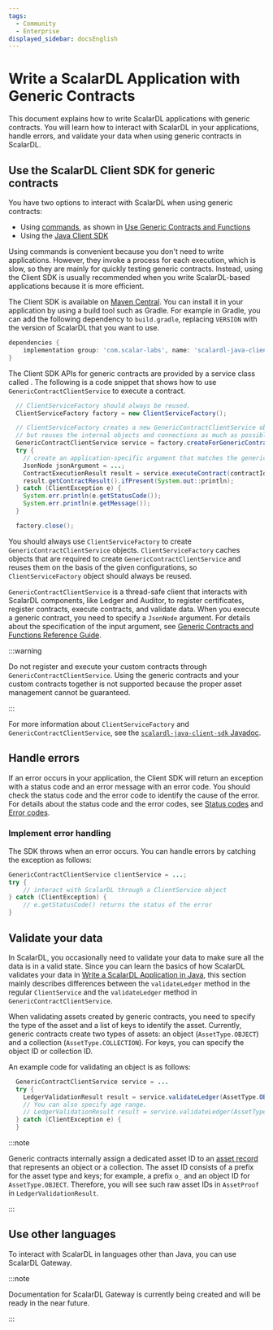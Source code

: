 ```yaml
---
tags:
  - Community
  - Enterprise
displayed_sidebar: docsEnglish
---
```


# Write a ScalarDL Application with Generic Contracts


This document explains how to write ScalarDL applications with generic contracts. You will learn how to interact with ScalarDL in your applications, handle errors, and validate your data when using generic contracts in ScalarDL.

## Use the ScalarDL Client SDK for generic contracts

You have two options to interact with ScalarDL when using generic contracts:

- Using [commands](scalardl-command-reference.mdx), as shown in [Use Generic Contracts and Functions](use-generic-contracts.mdx)
- Using the [Java Client SDK](https://github.com/scalar-labs/scalardl-java-client-sdk)

Using commands is convenient because you don't need to write applications. However, they invoke a process for each execution, which is slow, so they are mainly for quickly testing generic contracts. Instead, using the Client SDK is usually recommended when you write ScalarDL-based applications because it is more efficient.

The Client SDK is available on [Maven Central](https://search.maven.org/search?q=a:scalardl-java-client-sdk). You can install it in your application by using a build tool such as Gradle. For example in Gradle, you can add the following dependency to `build.gradle`, replacing `VERSION` with the version of ScalarDL that you want to use.

```gradle
dependencies {
    implementation group: 'com.scalar-labs', name: 'scalardl-java-client-sdk', version: '<VERSION>'
}
```

The Client SDK APIs for generic contracts are provided by a service class called <JavadocLink packageName="scalardl-java-client-sdk" path="com/scalar/dl/client/service" className="GenericContractClientService" />. The following is a code snippet that shows how to use `GenericContractClientService` to execute a contract.

```java
  // ClientServiceFactory should always be reused.
  ClientServiceFactory factory = new ClientServiceFactory();

  // ClientServiceFactory creates a new GenericContractClientService object in every create method call
  // but reuses the internal objects and connections as much as possible for better performance and resource usage.
  GenericContractClientService service = factory.createForGenericContracts(new ClientConfig(new File(properties));
  try {
    // create an application-specific argument that matches the generic contract specification
    JsonNode jsonArgument = ...;
    ContractExecutionResult result = service.executeContract(contractId, jsonArgument);
    result.getContractResult().ifPresent(System.out::println);
  } catch (ClientException e) {
    System.err.println(e.getStatusCode());
    System.err.println(e.getMessage());
  }

  factory.close();
```

You should always use `ClientServiceFactory` to create `GenericContractClientService` objects. `ClientServiceFactory` caches objects that are required to create `GenericContractClientService` and reuses them on the basis of the given configurations, so `ClientServiceFactory` object should always be reused.

`GenericContractClientService` is a thread-safe client that interacts with ScalarDL components, like Ledger and Auditor, to register certificates, register contracts, execute contracts, and validate data. When you execute a generic contract, you need to specify a `JsonNode` argument. For details about the specification of the input argument, see [Generic Contracts and Functions Reference Guide](generic-contracts-reference.mdx).

:::warning

Do not register and execute your custom contracts through `GenericContractClientService`. Using the generic contracts and your custom contracts together is not supported because the proper asset management cannot be guaranteed.

:::

For more information about `ClientServiceFactory` and `GenericContractClientService`, see the [`scalardl-java-client-sdk` Javadoc](https://javadoc.io/doc/com.scalar-labs/scalardl-java-client-sdk/latest/index.html).

## Handle errors

If an error occurs in your application, the Client SDK will return an exception with a status code and an error message with an error code. You should check the status code and the error code to identify the cause of the error. For details about the status code and the error codes, see [Status codes](how-to-write-applications.mdx#status-codes) and [Error codes](how-to-write-applications.mdx#error-codes).

### Implement error handling

The SDK throws <JavadocLink packageName="scalardl-java-client-sdk" path="com/scalar/dl/client/exception" className="ClientException" /> when an error occurs. You can handle errors by catching the exception as follows:

```java
GenericContractClientService clientService = ...;
try {
    // interact with ScalarDL through a ClientService object
} catch (ClientException) {
    // e.getStatusCode() returns the status of the error
}
```

## Validate your data

In ScalarDL, you occasionally need to validate your data to make sure all the data is in a valid state. Since you can learn the basics of how ScalarDL validates your data in [Write a ScalarDL Application in Java](how-to-write-applications.mdx#validate-your-data), this section mainly describes differences between the `validateLedger` method in the regular `ClientService` and the `validateLedger` method in `GenericContractClientService`.

When validating assets created by generic contracts, you need to specify the type of the asset and a list of keys to identify the asset. Currently, generic contracts create two types of assets: an object (`AssetType.OBJECT`) and a collection (`AssetType.COLLECTION`). For keys, you can specify the object ID or collection ID.

An example code for validating an object is as follows:

```java
  GenericContractClientService service = ...
  try {
    LedgerValidationResult result = service.validateLedger(AssetType.OBJECT, ImmutableList.of("an_object_ID"));
    // You can also specify age range.
    // LedgerValidationResult result = service.validateLedger(AssetType.OBJECT, ImmutableList.of("an_object_ID"), startAge, endAge);
  } catch (ClientException e) {
  }
```

:::note

Generic contracts internally assign a dedicated asset ID to an [asset record](data-modeling.mdx#asset-record) that represents an object or a collection. The asset ID consists of a prefix for the asset type and keys; for example, a prefix `o_` and an object ID for `AssetType.OBJECT`. Therefore, you will see such raw asset IDs in `AssetProof` in `LedgerValidationResult`.

:::

## Use other languages

To interact with ScalarDL in languages other than Java, you can use ScalarDL Gateway.

:::note

Documentation for ScalarDL Gateway is currently being created and will be ready in the near future.

:::
